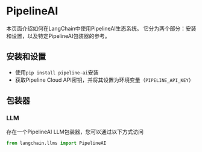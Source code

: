 # PipelineAI

本页面介绍如何在LangChain中使用PipelineAI生态系统。
它分为两个部分：安装和设置，以及特定PipelineAI包装器的参考。

## 安装和设置

- 使用`pip install pipeline-ai`安装
- 获取Pipeline Cloud API密钥，并将其设置为环境变量（`PIPELINE_API_KEY`）

## 包装器

### LLM

存在一个PipelineAI LLM包装器，您可以通过以下方式访问

```python
from langchain.llms import PipelineAI
```
